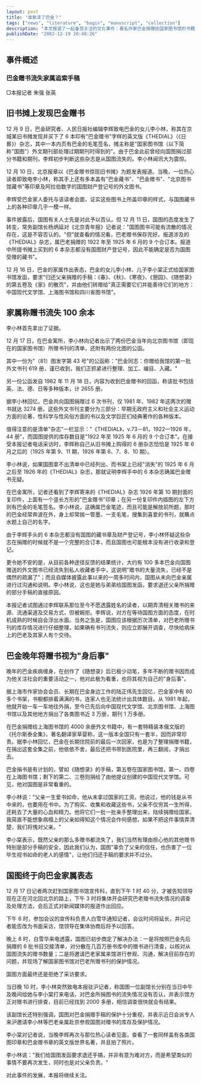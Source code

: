 ```yaml
---
layout: post
title: "谁亵渎了巴金？"
tags: ["news", "literature", "bagin", "manuscript", "collection"]
description: "本文报道了一起备受关注的文化事件：著名作家巴金捐赠给国家图书馆的书籍在旧书市场上被发现，引发了对国图管理文物的质疑。巴金家属发现约有 100 余本赠书流失，随即要求归还巴金的手稿。这一事件反映了国家文化收藏机构在保护珍贵文献方面的问题，同时展现了巴金晚年对其藏书和手稿去向的深切关注。"
publishDate: "2002-12-19 20:40:26"
---
```


## 事件概述

### 巴金赠书流失家属追索手稿

□本报记者 朱强 张英

## 旧书摊上发现巴金赠书

12 月 9 日，巴金研究者、人民日报社编辑李辉致电巴金的女儿李小林，称其在京城某旧书摊发现并买下了 6 本印有"巴金赠书"字样的英文版《THEDIAL》（《日晷》）杂志，其中一本内页有巴金的毛笔签名，摊主称是"国家图书馆（以下简称"国图"）外文期刊部处理过期期刊时得到的"。由于巴金此前曾经向国图捐过部分书籍和期刊，李辉初步判断这些杂志是从国图流失的。李小林闻讯大为震惊。

12 月 10 日，北京报章以《巴金赠书惊现旧书摊》为题发表报道。当晚，一位热心读者即致电李小林，称其手上还有多本盖有"巴金藏书"、"巴金赠书"、"北京图书馆藏书"等印章及阿拉伯数字的国图财产登记号的外文图书。

李辉受巴金家人委托与该读者会面，证实这些图书上所盖印章的样式，与国图藏书上的各种印章几乎一模一样。

事件披露后，国图有关人士先是对此予以否认。但 12 月 11 日，国图的态度发生了转变，常务副馆长杨炳延对《北京青年报》记者说："国图图书可能有流散的情况存在，这是不容否认的。"但"就查看的情况看，巴老赠书保存完好。报道涉及的《THEDIAL》杂志，属巴老捐赠的 1922 年至 1925 年 6 月的 9 个合订本。报道中所提书摊上买到的 6 本杂志都没有国图财产登记号，因此不能确定是否为国图受赠的藏书"。

12 月 16 日，巴金的家属作出表态，巴金的女儿李小林、儿子李小棠正式给国家图书馆发函，要求"归还父亲捐赠的手稿：《春》、《秋》、《寒夜》、《憩园》、《随想录》的第五卷及《家》的散页"，并由他们转赠给"真正需要它们并能善待它们的地方：中国现代文学馆、上海图书馆和四川省图书馆"。

## 家属称赠书流失 100 余本

李小林首先拿出了证据。

12 月 17 日，在巴金寓所，李小林向记者出示了两份巴金当年向北京图书馆（即现在的国家图书馆）所赠书刊的清单，还附有两份北图的公函。

其中一份为"（81）图发字第 43 号"的公函称："巴金同志：你赠给我馆的第一批外文书刊 619 册，谨已收到，我们正抓紧进行整理、加工、编目、入藏。"

另一份公函发自 1982 年 11 月 18 日，内容为收到巴金赠书的回函，称该批书包括英、法、德、日等多种版本，计 2655 册。

据李小林回忆，巴金共向国图捐赠过 6 次书刊，仅 1981 年、1982 年这两次的赠书就达 3274 册。这些外文书刊主要分为三部分：早期无政府主义和社会主义运动方面的论著、性科学与性风俗方面的书以及文学巨匠们经典著作的各种版本。

值得注意的是清单"杂志"一栏显示："《THEDIAL》，v.73－81，1922—1926 年，44 册"，而国图提供的库存数目是"1922 年至 1925 年 6 月的 9 个合订本"。在接受本报记者电话采访时，李辉称自己从旧书摊上购得的 6 册杂志恰恰是 1925 年 6 月之后的（1925 年第 9、11 期，1926 年第 6、7、8、10 期）。

李小林说，如果国图拿不出清单中已经列出、而书架上已经"消失"的 1925 年 6 月之后至 1926 年的《THEDIAL》杂志，那就证明李辉手中的 6 本杂志确属巴金赠书无疑。

在巴金寓所，记者还看到了李辉寄来的《THEDIAL》杂志 1926 年第 10 期封面的复印件，上面有一个竖长方形的"巴金赠书"印章；在另一份复印件内插图的左下方则有巴金的毛笔签名。李小林说，这确属巴金笔迹，而且可能是解放前所题，那时的巴金经常奔波在外，身上却常揣一管墨、一支毛笔，搜集到喜爱的书刊，就蘸点水题上自己的名字。

由于李辉手头的 6 本杂志都没有国图的藏书章及财产登记号，李小林怀疑这些杂志在捐赠的时候就不是一个完整的合订本，而且国图也可能根本没有进行收录和登记。

更令她不安的是，从目前各种途径反馈的结果统计，大约有 100 多本巴金向国图赠送的外文图书已经流失到私人收藏者手中，这说明"赠书的大量流失，已经不是偶然的疏漏了"；而且自媒体披露此事以来的一周多时间内，国图从未向巴金亲属进行过沟通和说明。李小林说，这也是她与弟弟给国图发函，要求退还父亲所捐赠的部分手稿的直接原因。

本报记者试图通过李辉联系那位至今不愿透露姓名的读者，以期弄清相关赠书的来源、流通渠道及交易方式，但被婉拒。李辉说，对方在等待国图方面的态度，在时机成熟的时候自会浮出水面。当务之急是，国图应该根据历次清单，对巴老所赠书刊的库存情况进行仔细整理，如果确有书刊流失，则应立即展开调查，尽快给病床上的巴老及其家人有个交待。

## 巴金晚年将赠书视为"身后事"

晚年的巴金疾病缠身，在创作了《随想录》后已极少动笔，多年不断的赠书因而成为他关注社会的重要活动之一，他对此极为看重，也将其视为自己的"身后事"。

据上海市作家协会会员、长期在巴金身边工作的陆正伟先生回忆，巴金家中有 80 多个书架，书橱都排着满满的书，连家人也无法统计出具体数目。从 1981 年起，他就开始一车一车地往外捐，至今已先后向中国现代文学馆、北京图书馆、上海图书馆以及其他地方捐出了各类图书近 3 万册，期刊 1 万多册。

在巴金捐赠给上海图书馆的 4000 余册外文书籍中，有一套特精装本俄文版的《托尔斯泰全集》，著名翻译家草婴称，这一版本全国只有一套半，因而非常珍贵。据李小林回忆，巴金在长期住院前的最后一次回家，也是为了整理捐赠书籍，在捐出这套全集之前，他依依不舍，最后还把书带到医院里，再三翻阅，才捐出去。

巴金捐书是有计划的，譬如《随想录》的手稿，第五卷在国家图书馆，第一、四卷在上海图书馆；剩下的第二、三卷则捐给了由他提议创建的中国现代文学馆。可见，他对国图是非常看重的。

李小林说："父亲一生爱书如命，他从未拿过国家的工资。他说过，他的钱是从书中来的，也要用在书中。为了购买、收集和收藏这些书，父亲不仅穷其一生所得，还耗去了大量的心血和精力。他将它们一批一批亲手整理出来，陆续捐赠给国家。我简直不能想象病榻上的父亲如得知这个情况会作何感想，如果不把这件事情弄清楚，我们将愧对父亲。"

李小棠表示，既然父亲的那么多赠书都流失了，我们当然有理由担心他的其他赠书特别是部分手稿的安全，因此我们认为，国图"辜负了父亲的信任，也伤害了一位毕生视书如命的老人的感情"，让他们归还手稿的要求并不过分。

## 国图终于向巴金家属表态

12 月 17 日记者两次赶到国家图书馆宣传科，直到下午 1 时 40 分，才被告知领导现在正在河北回北京的路上，下午 3 时将集体开会研究巴老赠书流失情况的调查及处理方法，会后正式对新闻媒体的报道作出回应。

下午 6 时，参加会议的宣传科负责人白雪华通知记者，会议时间将延长，并问记者能否改为书面采访，馆领导在集体协商后将予以回答。

晚上 8 时，白雪华来电透露，国图已初步商定了解决办法：一是将按照巴金先后捐赠的 6 批书目交接清单，对分散在几百万册书库中的赠书进行清查，以核对从国图流失的赠书数量；二是将邀请巴老家属来馆进行参观、沟通，解决目前存在的问题，并现场了解国家图书馆对巴老所赠书刊的保护情况。

国图方面最终还是拒绝了采访要求。

当日晚 10 时，李小林突然致电本报驻沪记者，称国图一位副馆长分别在当日中午及晚间给她与李小棠打来电话，对巴金所捐图书的流失情况没有否认，并表示馆方正对赠书进行排查，目前已经找到 2000 多册，相信调查很快就会有结果。

该副馆长还特别强调，国图对巴金捐赠手稿的保护十分重视，并表示近日会派专人来沪邀请李小林等巴老亲属赴京参观国图对赠书的库存及保护情况。

李小棠对记者说，当晚李辉再次与那位热心读者见面，查看了一套同样盖有各类国图印章和巴金赠书章的英文版世界名著，并且拍了照片。

李小林说："我们给国图发函要求退还手搞，并非有意为难对方，而是希望类似的事情不要再次发生，同时也是对父亲负责。"

对此事件的发展，本报将继续关注。
